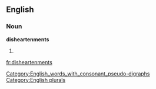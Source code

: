 ==English==
[[Category:English_words_with_consonant_pseudo-digraphs]]

===Noun===
'''disheartenments'''

# {{plural of|[[disheartenment]]}}

[[Category:English plurals]]

[[fr:disheartenments]]